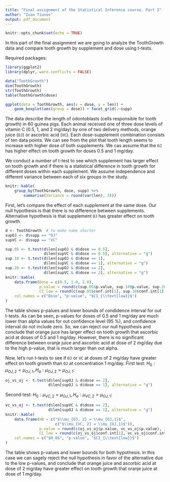 ```yaml
---
title: "Final assignment of the Statistical Inference course. Part 2"
author: "Ivan Tiunov"
output: pdf_document
---
```


```r
knitr::opts_chunk$set(echo = TRUE)
```

In this part of the final assignment we are going to analyze the ToothGrowth data and compare tooth growth by supplement and dose using t-tests.

Required packages:
```r
library(ggplot2)
library(dplyr, warn.conflicts = FALSE)
```

\section{1. Exploratory analyses of the data}

```r
data("ToothGrowth")
dim(ToothGrowth)
str(ToothGrowth)
table(ToothGrowth$dose)
```

```r
ggplot(data = ToothGrowth, aes(x = dose, y = len)) + 
    geom_boxplot(aes(group = dose)) + facet_grid(.~supp)
```

\section{2. Summary of the data}
The data describe the length of odontoblasts (cells responsible for tooth growth) in 60 guinea pigs. Each animal received one of three dose levels of vitamin C (0.5, 1, and 2 mg/day) by one of two delivery methods, orange juice (`OJ`) or ascorbic acid (`VC`). Each dose-supplement combination consists of ten data points. We can see from the plot that tooth length seems to increase with higher dose of both supplements. We cas assume that the `OJ` has higher effect on tooth growth for doses 0.5 and 1 mg/day.

\section{3. Comparison of tooth length by supplement and dose}
We conduct a number of t-test to see which supplement has larger effect on tooth growth and if there is a statistical difference in tooth growth for different doses within each supplement.
We assume independence and different variance between each of six groups in the study.
```r
knitr::kable(
    group_by(ToothGrowth, dose, supp) %>%
        summarise(Variance = round(var(len), 3)))
```

First, let's compare the effect of each supplement at the same dose. Our null hypothesis is that there is no difference between supplements. Alternative hypothesis is that supplement `OJ` has greater effect on tooth growth.
```r
d <- ToothGrowth  # to make name shorter
supOJ <- d$supp == "OJ"
supVC <- d$supp == "VC"

sup.05 <- t.test(d$len[supOJ & d$dose == 0.5],
                 d$len[supVC & d$dose == 0.5], alternative = "g")
sup.10 <- t.test(d$len[supOJ & d$dose == 1],
                 d$len[supVC & d$dose == 1], alternative = "g")
sup.20 <- t.test(d$len[supOJ & d$dose == 2],
                 d$len[supVC & d$dose == 2], alternative = "g")
knitr::kable(
    data.frame(Dose = c(0.5, 1.0, 2.0),
               p.value = round(c(sup.05$p.value, sup.10$p.value, sup.20$p.value),3),
               CI_low = round(c(sup.05$conf.int[1], sup.10$conf.int[1], sup.20$conf.int[1]), 3)),
    col.names = c("Dose", "p-value", "$CI_{\\text{low}}$")
)

```

The table shows p-palues and lower bounds of condidence interval for out t-tests. As can be seen, p-values for doses of 0.5 and 1 mg/day are much lower than alpha values for out confidence level (95 %), and confidence interval do not include zero. So, we can reject our null hypothesis and conclude that orange juce has larger effect on tooth growth that ascorbic acid at doses of 0.5 and 1 mg/day. However, there is no significant difference between oranje juice and ascorbic acid at dose of 2 mg/day due to the high p-value, that is much larger than out alpha.

Now, let's run t-tests to see if `OJ` or `VC` at doses of 2 mg/day have greater effect on tooth growth than `OJ` at concentration 1 mg/day.
First test: $H_0: \mu_{OJ, 2} = \mu_{OJ,1}, H_a: \mu_{OJ, 2} > \mu_{OJ,1}$:
```r
oj_vs_oj <- t.test(d$len[supOJ & d$dose == 2],
                   d$len[supOJ & d$dose == 1], alternative = "g")
```

Second test: $H_0: \mu_{VC, 2} = \mu_{OJ,1}, H_a: \mu_{VC, 2} > \mu_{OJ,1}$:
```r
vc_vs_oj <- t.test(d$len[supVC & d$dose == 2],
                   d$len[supOJ & d$dose == 1], alternative = "g")
knitr::kable(
    data.frame(H0 = c("$\\mu_{OJ, 2} = \\mu_{OJ,1}$",
                      c("$\\mu_{VC, 2} = \\mu_{OJ,1}$")),
               p.value = round(c(oj_vs_oj$p.value, vc_vs_oj$p.value), 3),
               CI_low = round(c(oj_vs_oj$conf.int[1], vc_vs_oj$conf.int[1]),3)),
    col.names = c("$H_0$", "p-value", "$CI_{\\text{low}}$")
)
```

The table shows p-values and lower bounds for both hypothesis. In this case we can sagely reject the null hypothesis in favor of the alternative due to the low p-values, and conclude that orange juice and ascorbic acid at dose of 2 mg/day have greater effect on tooth growth that oranje juice at dose of 1 mg/day.
